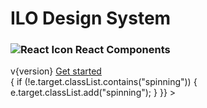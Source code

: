 
<Meta title="Welcome" />

<div className="welcome">
  <h1 className="welcome--title">ILO Design System</h1>
  <h3 className="welcome--subtitle">
    <img src="/react.svg" alt="React Icon" />
    <span>React Components</span>
  </h3>
  <span className="welcome--version">v{version}</span>
  <a
    className="ilo--button ilo--button--large ilo--button--primary optionalclassName"
    href="/?path=/docs/getting-started--overview"
    target="true"
    rel="noopener noreferrer"
  >
    <span className="link__label">Get started</span>
  </a>
  <div>
    <div
      className="triangle triangle1"
      onMouseOver={(e) => {
        if (!e.target.classList.contains("spinning")) {
          e.target.classList.add("spinning");
        }
      }}
    ></div>
    <div className="triangle triangle2"></div>
    <div className="triangle triangle3"></div>
  </div>
</div>
